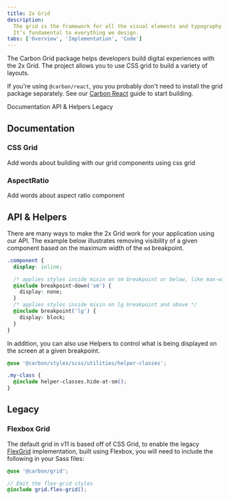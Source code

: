 ```yaml
---
title: 2x Grid
description:
  The grid is the framework for all the visual elements and typography at IBM.
  It’s fundamental to everything we design.
tabs: ['Overview', 'Implementation', 'Code']
---
```


<PageDescription>

The Carbon Grid package helps developers build digital experiences with the 2x
Grid. The project allows you to use CSS grid to build a variety of layouts.

</PageDescription>

<InlineNotification>

If you're using `@carbon/react`, you you probably don't need to install the grid
package separately. See our [Carbon React](/developing/frameworks/react/) guide
to start building.

</InlineNotification>

<AnchorLinks>

<AnchorLink>Documentation</AnchorLink>
<AnchorLink>API & Helpers</AnchorLink>
<AnchorLink>Legacy</AnchorLink>

</AnchorLinks>

## Documentation

### CSS Grid

Add words about building with our grid components using css grid

<Row className="resource-card-group">
  <Column colLg={4} colMd={4} noGutterSm>
  <ResourceCard
    subTitle="React"
    href="https://react.carbondesignsystem.com/?path=/docs/elements-grid--default"
    >

<MdxIcon name="react" />

  </ResourceCard>
</Column>
<Column colMd={4} colLg={4} noGutterSm>
    <ResourceCard
      subTitle="CSS Grid demo"
      href="https://carbon-elements.netlify.app/grid/examples/css-grid/"
    >

<MdxIcon name="bee" />

  </ResourceCard>
  </Column>
</Row>

### AspectRatio

Add words about aspect ratio component

<Row className="resource-card-group">
  <Column colLg={4} colMd={4} noGutterSm>
  <ResourceCard
    subTitle="React"
    href="https://react.carbondesignsystem.com/?path=/story/components-aspectratio--default"
    >

<MdxIcon name="react" />

  </ResourceCard>
</Column>
</Row>

## API & Helpers

There are many ways to make the 2x Grid work for your application using our API.
The example below illustrates removing visibility of a given component based on
the maximum width of the `md` breakpoint.

```css
.component {
  display: inline;

  /* applies styles inside mixin on sm breakpoint or below, like max-width */
  @include breakpoint-down('sm') {
    display: none;
  }
  /* applies styles inside mixin on lg breakpoint and above */
  @include breakpoint('lg') {
    display: block;
  }
}
```

In addition, you can also use Helpers to control what is being displayed on the
screen at a given breakpoint.

```css
@use '@carbon/styles/scss/utilities/helper-classes';

.my-class {
  @include helper-classes.hide-at-sm();
}
```

<Row className="resource-card-group">
  <Column colMd={4} colLg={4} noGutterSm>
    <ResourceCard
      subTitle="Carbon grid package"
      href="https://github.com/carbon-design-system/carbon/tree/main/packages/grid"
    >

<MdxIcon name="github" />

  </ResourceCard>
  </Column>
   <Column colMd={4} colLg={4} noGutterSm>
    <ResourceCard
      subTitle="Carbon grid docs API"
      href="https://github.com/carbon-design-system/carbon/blob/main/packages/grid/docs/sass.md#api"
    >

<MdxIcon name="github" />

  </ResourceCard>
  </Column>

  <Column colMd={4} colLg={4} noGutterSm>
    <ResourceCard
      subTitle="Hide at Breakpoint Helpers on Storybook"
      href="https://react.carbondesignsystem.com/?path=/story/helpers-hideatbreakpoint--hide-at-breakpoint"
    >

<MdxIcon name="react" />

  </ResourceCard>
  </Column>
</Row>

## Legacy

### Flexbox Grid

The default grid in v11 is based off of CSS Grid, to enable the legacy
[FlexGrid](https://react.carbondesignsystem.com/?path=/docs/elements-flexgrid--auto-columns)
implementation, built using Flexbox, you will need to include the following in
your Sass files:

```scss
@use '@carbon/grid';

// Emit the flex-grid styles
@include grid.flex-grid();
```

<Row className="resource-card-group">
   <Column colMd={4} colLg={4} noGutterSm>
    <ResourceCard
      subTitle="React"
      href="https://react.carbondesignsystem.com/?path=/story/elements-flexgrid--auto-columns"
    >

<MdxIcon name="react" />

  </ResourceCard>
  </Column>
<Column colMd={4} colLg={4} noGutterSm>
    <ResourceCard
      subTitle="Angular"
      href="https://angular.carbondesignsystem.com/?path=/story/components-grid--basic"
    >

<MdxIcon name="angular" />

  </ResourceCard>
  </Column>
  <Column colMd={4} colLg={4} noGutterSm>
    <ResourceCard
      subTitle="Vue"
      href="https://vue.carbondesignsystem.com/?path=/story/components-cvgrid--auto-columns"
    >

<MdxIcon name="vue" />

  </ResourceCard>
  </Column>
</Row>
<Row className="resource-card-group">
   <Column colMd={4} colLg={4} noGutterSm>
    <ResourceCard
      subTitle="FlexGrid demo"
      href="https://carbon-elements.netlify.app/grid/examples/preview/"
    >

<MdxIcon name="bee" />

  </ResourceCard>
  </Column>
</Row>
